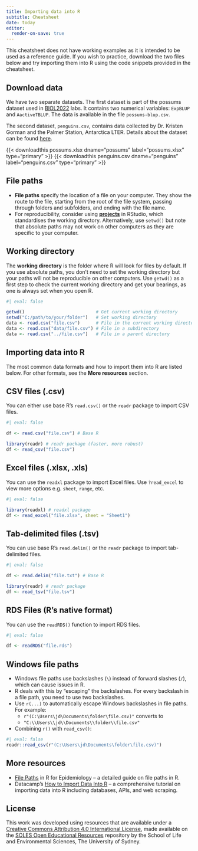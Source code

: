```yaml
---
title: Importing data into R
subtitle: Cheatsheet
date: today
editor:
  render-on-save: true
---
```


::: callout-note
This cheatsheet does not have working examples as it is intended to be used as a reference guide. If you wish to practice, download the two files below and try importing them into R using the code snippets provided in the cheatsheet.
:::


::: {.callout-tip}
## Download data
We have two separate datasets. The first dataset is part of the possums dataset used in [BIOL2022](https://www.sydney.edu.au/units/BIOL2022) labs. It contains two numerical variables: `ExpBLUP` and `AactiveTBLUP`. The data is available in the file `possums-blup.csv`.

The second dataset, `penguins.csv`, contains data collected by Dr. Kristen Gorman and the Palmer Station, Antarctica LTER. Details about the dataset can be found [here](https://allisonhorst.github.io/palmerpenguins/).

{{< downloadthis possums.xlsx dname="possums" label="possums.xlsx" type="primary" >}} {{< downloadthis penguins.csv dname="penguins" label="penguins.csv" type="primary" >}}
:::

## File paths

- **File paths** specify the location of a file on your computer. They show the route to the file, starting from the root of the file system, passing through folders and subfolders, and ending with the file name.
- For reproducibility, consider using [**projects**](https://r4ds.hadley.nz/workflow-scripts.html#projects) in RStudio, which standardises the working directory. Alternatively, use `setwd()` but note that absolute paths may not work on other computers as they are specific to your computer.

## Working directory

The **working directory** is the folder where R will look for files by default. If you use absolute paths, you don't need to set the working directory but your paths will not be reproducible on other computers. Use `getwd()` as a first step to check the current working directory and get your bearings, as one is always set when you open R.

```r
#| eval: false

getwd()                           # Get current working directory
setwd("C:/path/to/your/folder")   # Set working directory
data <- read.csv("file.csv")      # File in the current working directory
data <- read.csv("data/file.csv") # File in a subdirectory
data <- read.csv("../file.csv")   # File in a parent directory

```

## Importing data into R

The most common data formats and how to import them into R are listed below. For other formats, see the **More resources** section.

::: panel-tabset

## CSV files (.csv)

You can either use base R's `read.csv()` or the `readr` package to import CSV files. 

```r
#| eval: false

df <- read.csv("file.csv") # Base R

library(readr) # readr package (faster, more robust)
df <- read_csv("file.csv")
```


## Excel files (.xlsx, .xls)

You can use the `readxl` package to import Excel files. Use `?read_excel` to view more options e.g. `sheet`, `range`, etc.

```r
#| eval: false

library(readxl) # readxl package
df <- read_excel("file.xlsx", sheet = "Sheet1")

```


## Tab-delimited files (.tsv)

You can use base R's `read.delim()` or the `readr` package to import tab-delimited files.

```r
#| eval: false

df <- read.delim("file.txt") # Base R

library(readr) # readr package
df <- read_tsv("file.tsv")
```


## RDS Files (R's native format)

You can use the `readRDS()` function to import RDS files.

```r
#| eval: false

df <- readRDS("file.rds")
```
:::

## Windows file paths

- Windows file paths use backslashes (`\`) instead of forward slashes (`/`), which can cause issues in R.
- R deals with this by "escaping" the backslashes. For every backslash in a file path, you need to use two backslashes.
- Use `r(...)` to automatically escape Windows backslashes in file paths. For example:
  - `r"(C:\Users\jd\Documents\folder\file.csv)"` converts to
  - `"C:\\Users\\jd\\Documents\\folder\\file.csv"`
- Combining `r()` with `read_csv()`:

```r
#| eval: false
readr::read_csv(r"(C:\Users\jd\Documents\folder\file.csv)")
```


## More resources

- [File Paths](https://www.r4epi.com/file-paths) in R for Epidemiology -- a detailed guide on file paths in R.
- Datacamp's [How to Import Data Into R](https://www.datacamp.com/tutorial/r-data-import-tutorial) -- a comprehensive tutorial on importing data into R including databases, APIs, and web scraping.


## License
This work was developed using resources that are available under a [Creative Commons Attribution 4.0 International License](https://creativecommons.org/licenses/by/4.0/), made available on the [SOLES Open Educational Resources](https://github.com/usyd-soles-edu) repository by the School of Life and Environmental Sciences, The University of Sydney.